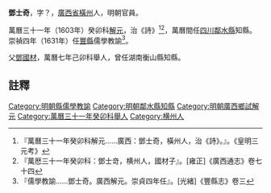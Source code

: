 {{明清人物信息框
| 姓名 = 鄧士奇
| 原名 = 
| 圖片名稱=  
| 圖片大小 = 220px
| 圖片說明 =  
| 最高職務 = [[四川|四川]][[鄰水縣知縣|鄰水縣知縣]]
| 國家 = 大明
| 爵位 =
| 籍貫 = [[廣西省|廣西省]][[橫州|橫州]]
| 族裔 =  
| 旗籍 =  
| 字號 =  
| 諡號 = 
| 出生日期 = 
| 出生地點 =
| 逝世日期 =  
| 逝世地點 = 
| 墓葬 = 
| 配偶 =  
| 親屬 = （父）[[鄧國材|鄧國材]]
| 出身 = 
*  萬曆三十一年（1603年）癸卯科解元
| 經歷 = 
| 著作 =  
* 《應天禪寺記》
}}
'''鄧士奇'''{{BD|？年||？年||}}，字？，[[廣西省|廣西省]][[橫州|橫州]]人，明朝官員。

萬曆三十一年（1603年）癸卯科[[解元|解元]]，治《詩》<ref>『萬曆三十一年癸卯科解元……廣西：鄧士奇，橫州人，治《詩》。』。《皇明三元考》</ref><ref>『萬厯三十一年癸卯科：鄧士竒，横州人，國材子』。[雍正]《廣西通志》卷七十四</ref>，萬曆間任[[四川|四川]][[鄰水縣|鄰水縣]]知縣。崇禎四年（1631年）任[[豐縣|豐縣]]儒學教諭<ref>『儒學教諭……鄧士奇。廣西解元。崇貞四年任』。[光緒]《豐縣志》卷三</ref>。

父[[鄧國材|鄧國材]]，萬曆七年己卯科舉人，曾任湖南衡山縣知縣。

==註釋==
{{reflist}}
{{明朝人物小作品}}
{{鄰水縣知縣}}
{{DEFAULTSORT:Deng鄧}}
[[Category:明朝縣儒學教諭|Category:明朝縣儒學教諭]]
[[Category:明朝鄰水縣知縣|Category:明朝鄰水縣知縣]]
[[Category:明朝廣西鄉試解元|Category:明朝廣西鄉試解元]]
[[Category:萬曆三十一年癸卯科舉人|Category:萬曆三十一年癸卯科舉人]]
[[Category:横州人|Category:横州人]]